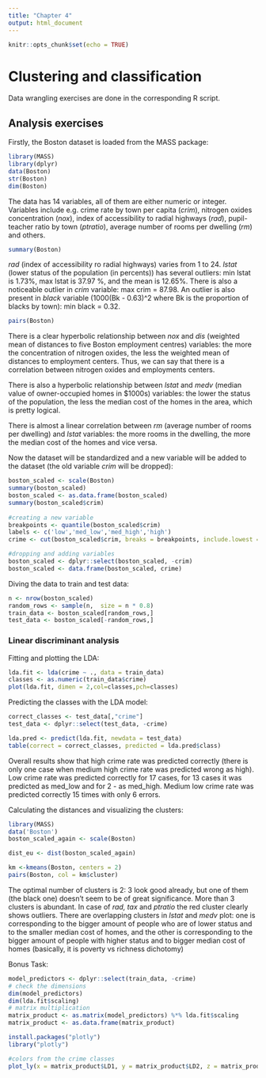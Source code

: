 ```yaml
---
title: "Chapter 4"
output: html_document
---
```


```r
knitr::opts_chunk$set(echo = TRUE)
```

# Clustering and classification

Data wrangling exercises are done in the corresponding R script.

## Analysis exercises

Firstly, the Boston dataset is loaded from the MASS package:

```r
library(MASS)
library(dplyr)
data(Boston)
str(Boston)
dim(Boston)
```
The data has 14 variables, all of them are either numeric or integer.
Variables include e.g. crime rate by town per capita (_crim_), nitrogen oxides concentration (_nox_), index of accessibility to radial highways (_rad_), pupil-teacher ratio by town (_ptratio_), average number of rooms per dwelling (_rm_) and others.

```r
summary(Boston)
```

_rad_ (index of accessibility ro radial highways) varies from 1 to 24. _lstat_ (lower status of the population (in percents)) has several outliers: min lstat is 1.73%, max lstat is 37.97 %, and the mean is 12.65%. There is also a noticeable outlier in _crim_ variable: max crim = 87.98. An outlier is also present in _black_ variable (1000(Bk - 0.63)^2 where Bk is the proportion of blacks by town): min black = 0.32.


```r
pairs(Boston)
```

There is a clear hyperbolic relationship between _nox_ and _dis_ (weighted mean of distances to five Boston employment centres) variables: the more the concentration of nitrogen oxides, the less the weighted mean of distances to employment centers. Thus, we can say that there is a correlation between nitrogen oxides and employments centers.

There is also a hyperbolic relationship between _lstat_ and _medv_ (median value of owner-occupied homes in $1000s) variables: the lower the status of the population, the less the median cost of the homes in the area, which is pretty logical.

There is almost a linear correlation between _rm_ (average number of rooms per dwelling) and _lstat_ variables: the more rooms in the dwelling, the more the median cost of the homes and vice versa.

Now the dataset will be standardized and a new variable will be added to the dataset (the old variable _crim_ will be dropped):
```r
boston_scaled <- scale(Boston)
summary(boston_scaled)
boston_scaled <- as.data.frame(boston_scaled)
summary(boston_scaled$crim)
 
#creating a new variable
breakpoints <- quantile(boston_scaled$crim)
labels <- c('low','med_low','med_high','high')
crime <- cut(boston_scaled$crim, breaks = breakpoints, include.lowest = TRUE, label=labels)

#dropping and adding variables
boston_scaled <- dplyr::select(boston_scaled, -crim)
boston_scaled <- data.frame(boston_scaled, crime)
```

Diving the data to train and test data:

```r
n <- nrow(boston_scaled)
random_rows <- sample(n,  size = n * 0.8)
train_data <- boston_scaled[random_rows,]
test_data <- boston_scaled[-random_rows,]
```

### Linear discriminant analysis

Fitting and plotting the LDA:

```r
lda.fit <- lda(crime ~ ., data = train_data)
classes <- as.numeric(train_data$crime)
plot(lda.fit, dimen = 2,col=classes,pch=classes)
```

Predicting the classes with the LDA model:
```r
correct_classes <- test_data[,"crime"]
test_data <- dplyr::select(test_data, -crime)

lda.pred <- predict(lda.fit, newdata = test_data)
table(correct = correct_classes, predicted = lda.pred$class)
```
Overall results show that high crime rate was predicted correctly (there is only one case when medium high crime rate was predicted wrong as high). Low crime rate was predicted correctly for 17 cases, for 13 cases it was predicted as med_low and for 2 - as med_high. Medium low crime rate was predicted correctly 15 times with only 6 errors. 

Calculating the distances and visualizing the clusters:
```r
library(MASS)
data('Boston')
boston_scaled_again <- scale(Boston)

dist_eu <- dist(boston_scaled_again)   

km <-kmeans(Boston, centers = 2)
pairs(Boston, col = km$cluster)

```

The optimal number of clusters is 2: 3 look good already, but one of them (the black one) doesn't seem to be of great significance. More than 3 clusters is abundant.
In case of _rad, tax_ and _ptratio_ the red cluster clearly shows outliers. There are overlapping clusters in _lstat_ and _medv_ plot: one is corresponding to the bigger amount of people who are of lower status and to the smaller median cost of homes, and the other is corresponding to the bigger amount of people with higher status and to bigger median cost of homes (basically, it is poverty vs richness dichotomy)

Bonus Task:
```r
model_predictors <- dplyr::select(train_data, -crime)
# check the dimensions
dim(model_predictors)
dim(lda.fit$scaling)
# matrix multiplication
matrix_product <- as.matrix(model_predictors) %*% lda.fit$scaling
matrix_product <- as.data.frame(matrix_product)

install.packages("plotly")
library("plotly")

#colors from the crime classes
plot_ly(x = matrix_product$LD1, y = matrix_product$LD2, z = matrix_product$LD3, type= 'scatter3d', mode='markers',color=train_data$crime)
```